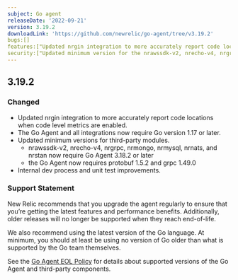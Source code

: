 ```yaml
---
subject: Go agent
releaseDate: '2022-09-21'
version: 3.19.2
downloadLink: 'https://github.com/newrelic/go-agent/tree/v3.19.2'
bugs:[]
features:["Updated nrgin integration to more accurately report code locations when code level metrics are enabled","Internal dev process and unit test improvements"]
security:["Updated minimum version for the nrawssdk-v2, nrecho-v4, nrgrpc, nrmongo, nrmysql, nrnats, and nrstan modules to now require Go Agent 3.18.2 or later","The Go Agent now requires protobuf 1.5.2 and grpc 1.49.0"]
---
```

## 3.19.2

### Changed
* Updated nrgin integration to more accurately report code locations when code level metrics are enabled.
* The Go Agent and all integrations now require Go version 1.17 or later.
* Updated minimum versions for third-party modules.
  * nrawssdk-v2, nrecho-v4, nrgrpc, nrmongo, nrmysql, nrnats, and nrstan now require Go Agent 3.18.2 or later
  * the Go Agent now requires protobuf 1.5.2 and grpc 1.49.0
* Internal dev process and unit test improvements.

### Support Statement
New Relic recommends that you upgrade the agent regularly to ensure that you’re getting the latest features and performance benefits. Additionally, older releases will no longer be supported when they reach end-of-life.

We also recommend using the latest version of the Go language. At minimum, you should at least be using no version of Go older than what is supported by the Go team themselves.

See the [Go Agent EOL Policy](https://docs.newrelic.com/docs/apm/agents/go-agent/get-started/go-agent-eol-policy/) for details about supported versions of the Go Agent and third-party components.
